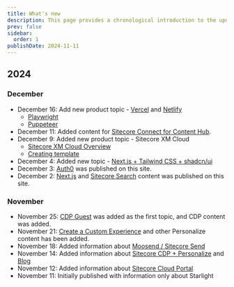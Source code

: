 ```yaml
---
title: What's new
description: This page provides a chronological introduction to the updates of this site.
prev: false
sidebar:
  order: 1
publishDate: 2024-11-11
---
```


## 2024

### December

- December 16: Add new product topic - [Vercel](/en/vercel/overview/) and [Netlify](/en/netlify/overview/)
  - [Playwright](/en/vercel/playwright/)
  - [Puppeteer](/en/vercel/puppeteer/)
- December 11: Added content for [Sitecore Connect for Content Hub](/en/ch/connect-for-content-hub/).
- December 9: Added new product topic - Sitecore XM Cloud
  - [Sitecore XM Cloud Overview](/en/xmc/overview/)
  - [Creating template](/en/xmcdeveloper/create-template/)
- December 4: Added new topic - [Next.js + Tailwind CSS + shadcn/ui](/en/nextjs/shadcn-ui/)
- December 3: [Auth0](/en/tools/auth0/) was published on this site.
- December 2: [Next.js](/en/nextjs/overview/) and [Sitecore Search](/en/search/overview/) content was published on this site.

### November

- November 25: [CDP Guest](/en/cdp/guest/) was added as the first topic, and CDP content was added.
- November 21: [Create a Custom Experience](/en/personalize/create-custom-experience/) and other Personalize content has been added.
- November 18: Added information about [Moosend / Sitecore Send](/en/send/overview/)
- November 14: Added information about [Sitecore CDP + Personalize](/en/cdp-personalize/overview/) and [Blog](/en/blog/)
- November 12: Added information about [Sitecore Cloud Portal](/en/cloud-portal/overview/)
- November 11: Initially published with information only about Starlight

